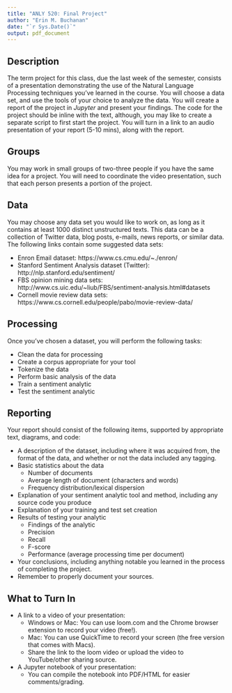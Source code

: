 ```yaml
---
title: "ANLY 520: Final Project"
author: "Erin M. Buchanan"
date: "`r Sys.Date()`"
output: pdf_document
---
```


## Description

The term project for this class, due the last week of the semester, consists of a presentation demonstrating the use of the Natural Language Processing techniques you've learned in the course. You will choose a data set, and use the tools of your choice to analyze the data. You will create a report of the project in *Jupyter* and present your findings. The code for the project should be inline with the text, although, you may like to create a separate script to first start the project. You will turn in a link to an audio presentation of your report (5-10 mins), along with the report. 

## Groups

You may work in small groups of two-three people if you have the same idea for a project. You will need to coordinate the video presentation, such that each person presents a portion of the project. 

## Data

You may choose any data set you would like to work on, as long as it contains at least 1000 distinct unstructured texts. This data can be a collection of Twitter data, blog posts, e-mails, news reports, or similar data.  The following links contain some suggested data sets:

- Enron Email dataset:  https://www.cs.cmu.edu/~./enron/
- Stanford Sentiment Analysis dataset (Twitter): http://nlp.stanford.edu/sentiment/
- FBS opinion mining data sets:  http://www.cs.uic.edu/~liub/FBS/sentiment-analysis.html#datasets
- Cornell movie review data sets: https://www.cs.cornell.edu/people/pabo/movie-review-data/

## Processing

Once you've chosen a dataset, you will perform the following tasks:

- Clean the data for processing
- Create a corpus appropriate for your tool
- Tokenize the data
- Perform basic analysis of the data
- Train a sentiment analytic
- Test the sentiment analytic

## Reporting

Your report should consist of the following items, supported by appropriate text, diagrams, and code:

- A description of the dataset, including where it was acquired from, the format of the data, and whether or not the data included any tagging.
- Basic statistics about the data
    - Number of documents
    - Average length of document (characters and words)
    - Frequency distribution/lexical dispersion
- Explanation of your sentiment analytic tool and method, including any source code you produce
- Explanation of your training and test set creation
- Results of testing your analytic
    - Findings of the analytic
    - Precision
    - Recall
    - F-score
    - Performance (average processing time per document)
- Your conclusions, including anything notable you learned in the process of completing the project.
- Remember to properly document your sources.

## What to Turn In

- A link to a video of your presentation:
    - Windows or Mac: You can use loom.com and the Chrome browser extension to record your video (free!). 
    - Mac: You can use QuickTime to record your screen (the free version that comes with Macs).
    - Share the link to the loom video or upload the video to YouTube/other sharing source. 
- A Jupyter notebook of your presentation:
    - You can compile the notebook into PDF/HTML for easier comments/grading. 

